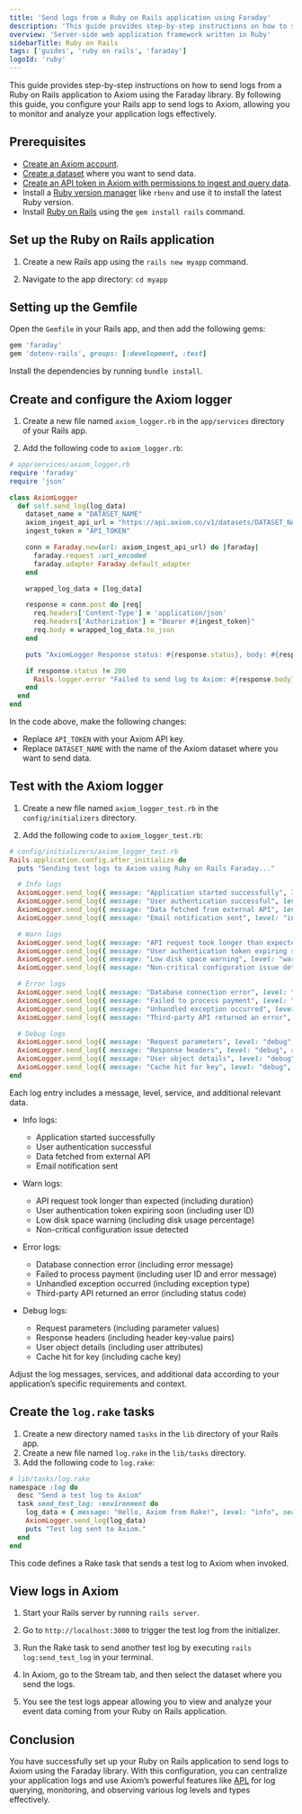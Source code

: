 ```yaml
---
title: 'Send logs from a Ruby on Rails application using Faraday'
description: 'This guide provides step-by-step instructions on how to send logs from a Ruby on Rails application to Axiom using the Faraday library.'
overview: 'Server-side web application framework written in Ruby'
sidebarTitle: Ruby on Rails
tags: ['guides', 'ruby on rails', 'faraday']
logoId: 'ruby'
---
```


This guide provides step-by-step instructions on how to send logs from a Ruby on Rails application to Axiom using the Faraday library. By following this guide, you configure your Rails app to send logs to Axiom, allowing you to monitor and analyze your application logs effectively.

## Prerequisites

- [Create an Axiom account](https://app.axiom.co/).
- [Create a dataset](/reference/settings#data) where you want to send data.
- [Create an API token in Axiom with permissions to ingest and query data](/reference/tokens).
- Install a [Ruby version manager](https://www.ruby-lang.org/en/documentation/installation/) like `rbenv` and use it to install the latest Ruby version.
- Install [Ruby on Rails](https://guides.rubyonrails.org/v5.0/getting_started.html) using the `gem install rails` command.

## Set up the Ruby on Rails application

1. Create a new Rails app using the `rails new myapp` command.

2. Navigate to the app directory: `cd myapp`

## Setting up the Gemfile

Open the `Gemfile` in your Rails app, and then add the following gems:

```ruby
gem 'faraday'
gem 'dotenv-rails', groups: [:development, :test]
```

Install the dependencies by running `bundle install`.

## Create and configure the Axiom logger

1. Create a new file named `axiom_logger.rb` in the `app/services` directory of your Rails app.

2. Add the following code to `axiom_logger.rb`:

```ruby
# app/services/axiom_logger.rb
require 'faraday'
require 'json'

class AxiomLogger
  def self.send_log(log_data)
    dataset_name = "DATASET_NAME"
    axiom_ingest_api_url = "https://api.axiom.co/v1/datasets/DATASET_NAME/ingest"
    ingest_token = "API_TOKEN"

    conn = Faraday.new(url: axiom_ingest_api_url) do |faraday|
      faraday.request :url_encoded
      faraday.adapter Faraday.default_adapter
    end

    wrapped_log_data = [log_data]

    response = conn.post do |req|
      req.headers['Content-Type'] = 'application/json'
      req.headers['Authorization'] = "Bearer #{ingest_token}"
      req.body = wrapped_log_data.to_json
    end

    puts "AxiomLogger Response status: #{response.status}, body: #{response.body}"

    if response.status != 200
      Rails.logger.error "Failed to send log to Axiom: #{response.body}"
    end
  end
end
```

In the code above, make the following changes:

- Replace `API_TOKEN` with your Axiom API key.
- Replace `DATASET_NAME` with the name of the Axiom dataset where you want to send data.

## Test with the Axiom logger

1. Create a new file named `axiom_logger_test.rb` in the `config/initializers` directory.

2. Add the following code to `axiom_logger_test.rb`:

```ruby
# config/initializers/axiom_logger_test.rb
Rails.application.config.after_initialize do
  puts "Sending test logs to Axiom using Ruby on Rails Faraday..."

  # Info logs
  AxiomLogger.send_log({ message: "Application started successfully", level: "info", service: "initializer" })
  AxiomLogger.send_log({ message: "User authentication successful", level: "info", service: "auth" })
  AxiomLogger.send_log({ message: "Data fetched from external API", level: "info", service: "external_api" })
  AxiomLogger.send_log({ message: "Email notification sent", level: "info", service: "email" })

  # Warn logs
  AxiomLogger.send_log({ message: "API request took longer than expected", level: "warn", service: "external_api", duration: 1500 })
  AxiomLogger.send_log({ message: "User authentication token expiring soon", level: "warn", service: "auth", user_id: 123 })
  AxiomLogger.send_log({ message: "Low disk space warning", level: "warn", service: "system", disk_usage: "85%" })
  AxiomLogger.send_log({ message: "Non-critical configuration issue detected", level: "warn", service: "config" })

  # Error logs
  AxiomLogger.send_log({ message: "Database connection error", level: "error", service: "database", error: "Timeout" })
  AxiomLogger.send_log({ message: "Failed to process payment", level: "error", service: "payment", user_id: 456, error: "Invalid card" })
  AxiomLogger.send_log({ message: "Unhandled exception occurred", level: "error", service: "application", exception: "NoMethodError" })
  AxiomLogger.send_log({ message: "Third-party API returned an error", level: "error", service: "integration", status_code: 500 })

  # Debug logs
  AxiomLogger.send_log({ message: "Request parameters", level: "debug", service: "api", params: { page: 1, limit: 20 } })
  AxiomLogger.send_log({ message: "Response headers", level: "debug", service: "api", headers: { "Content-Type" => "application/json" } })
  AxiomLogger.send_log({ message: "User object details", level: "debug", service: "user", user: { id: 789, name: "Axiom Observability", email: "support@axiom.co" } })
  AxiomLogger.send_log({ message: "Cache hit for key", level: "debug", service: "cache", key: "popular_products" })
end
```

Each log entry includes a message, level, service, and additional relevant data.

- Info logs:
    - Application started successfully
    - User authentication successful
    - Data fetched from external API
    - Email notification sent

- Warn logs:
    - API request took longer than expected (including duration)
    - User authentication token expiring soon (including user ID)
    - Low disk space warning (including disk usage percentage)
    - Non-critical configuration issue detected

- Error logs:
    - Database connection error (including error message)
    - Failed to process payment (including user ID and error message)
    - Unhandled exception occurred (including exception type)
    - Third-party API returned an error (including status code)

- Debug logs:
    - Request parameters (including parameter values)
    - Response headers (including header key-value pairs)
    - User object details (including user attributes)
    - Cache hit for key (including cache key)

Adjust the log messages, services, and additional data according to your application’s specific requirements and context.

## Create the `log.rake` tasks

1. Create a new directory named `tasks` in the `lib` directory of your Rails app.
2. Create a new file named `log.rake` in the `lib/tasks` directory.
3. Add the following code to `log.rake`:

```ruby
# lib/tasks/log.rake
namespace :log do
  desc "Send a test log to Axiom"
  task send_test_log: :environment do
    log_data = { message: "Hello, Axiom from Rake!", level: "info", service: "rake_task" }
    AxiomLogger.send_log(log_data)
    puts "Test log sent to Axiom."
  end
end
```

This code defines a Rake task that sends a test log to Axiom when invoked.

## View logs in Axiom

1. Start your Rails server by running `rails server`.

2. Go to `http://localhost:3000` to trigger the test log from the initializer.

3. Run the Rake task to send another test log by executing `rails log:send_test_log` in your terminal.

4. In Axiom, go to the Stream tab, and then select the dataset where you send the logs.

5. You see the test logs appear allowing you to view and analyze your event data coming from your Ruby on Rails application.


## Conclusion

You have successfully set up your Ruby on Rails application to send logs to Axiom using the Faraday library. With this configuration, you can centralize your application logs and use Axiom’s powerful features like [APL](/apl/introduction) for log querying, monitoring, and observing various log levels and types effectively.
